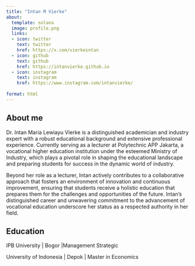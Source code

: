 ---
title: "Intan M Vierke"
about:
  template: solana
  image: profile.png
  links:
  - icon: twitter
    text: twitter
    href: https://x.com/vierkeintan
  - icon: github
    text: github
    href: https://intanvierke.github.io
  - icon: instagram
    text: instagram
    href: https://www.instagram.com/intanvierke/ 
   
format: html
---


##  About me 

Dr. Intan Maria Lewiayu Vierke is a distinguished academician and industry expert with a robust educational background and extensive professional experience. Currently serving as a lecturer at Polytechnic APP Jakarta, a vocational higher education institution under the esteemed Ministry of Industry, which plays a pivotal role in shaping the educational landscape and preparing students for success in the dynamic world of industry. 

Beyond her role as a lecturer, Intan actively contributes to a collaborative approach that fosters an environment of innovation and continuous improvement, ensuring that students receive a holistic education that prepares them for the challenges and opportunities of the future. Intan's distinguished career and unwavering commitment to the advancement of vocational education underscore her status as a respected authority in her field. 

## Education

IPB University | Bogor |Management Strategic  



University of Indonesia | Depok | Master in Economics 

 

